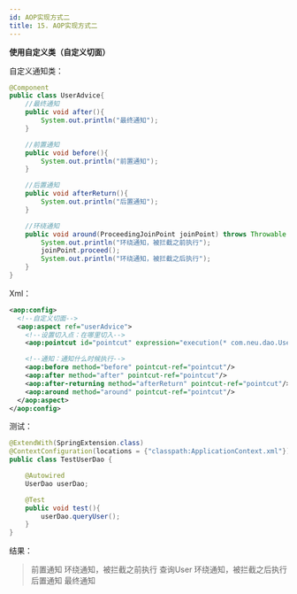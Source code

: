 ```yaml
---
id: AOP实现方式二
title: 15. AOP实现方式二
---
```


**使用自定义类（自定义切面）**



自定义通知类：

```java
@Component
public class UserAdvice{
    //最终通知
    public void after(){
        System.out.println("最终通知");
    }

    //前置通知
    public void before(){
        System.out.println("前置通知");
    }

    //后置通知
    public void afterReturn(){
        System.out.println("后置通知");
    }

    //环绕通知
    public void around(ProceedingJoinPoint joinPoint) throws Throwable {
        System.out.println("环绕通知，被拦截之前执行");
        joinPoint.proceed();
        System.out.println("环绕通知，被拦截之后执行");
    }
}
```

Xml：

```xml
<aop:config>
  <!--自定义切面-->
  <aop:aspect ref="userAdvice">
    <!--设置切入点：在哪里切入-->
    <aop:pointcut id="pointcut" expression="execution(* com.neu.dao.UserDaoImpl.*())"/>

    <!--通知：通知什么时候执行-->
    <aop:before method="before" pointcut-ref="pointcut"/>
    <aop:after method="after" pointcut-ref="pointcut"/>
    <aop:after-returning method="afterReturn" pointcut-ref="pointcut"/>
    <aop:around method="around" pointcut-ref="pointcut"/>
  </aop:aspect>
</aop:config>
```



测试：

```java
@ExtendWith(SpringExtension.class)
@ContextConfiguration(locations = {"classpath:ApplicationContext.xml"})
public class TestUserDao {

    @Autowired
    UserDao userDao;

    @Test
    public void test(){
        userDao.queryUser();
    }
}
```

结果：

>前置通知
>环绕通知，被拦截之前执行
>查询User
>环绕通知，被拦截之后执行
>后置通知
>最终通知